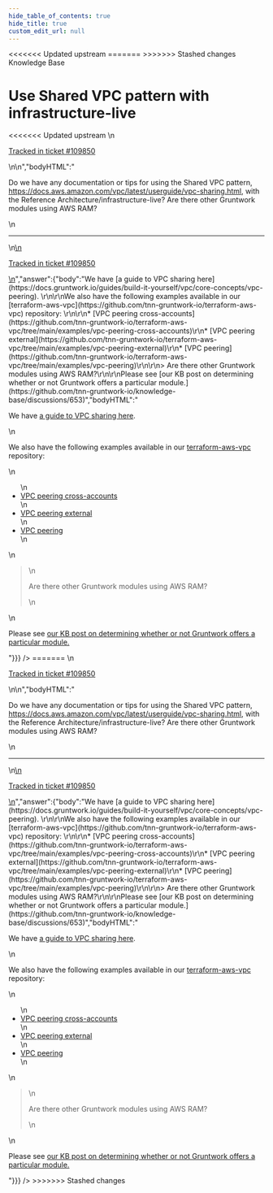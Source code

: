 ```yaml
---
hide_table_of_contents: true
hide_title: true
custom_edit_url: null
---
```



<head>
<<<<<<< Updated upstream
  <link rel="canonical" href="https://github.com/tnn-gruntwork-io/knowledge-base/discussions/652" />
=======
  <link rel="canonical" href="https://github.com/tnn-gruntwork-io/knowledge-base/discussions/652" />
>>>>>>> Stashed changes
</head>

<CenterLayout>
<span className="searchCategory">Knowledge Base</span>
<h1>Use Shared VPC pattern with infrastructure-live</h1>
<<<<<<< Updated upstream
<GitHub discussion={{"id":"D_kwDOF8slf84ASVTj","number":652,"author":{"login":"iangrunt"},"title":"Use Shared VPC pattern with infrastructure-live","body":"\nDo we have any documentation or tips for using the Shared VPC pattern, https://docs.aws.amazon.com/vpc/latest/userguide/vpc-sharing.html, with the Reference Architecture/infrastructure-live? Are there other Gruntwork modules using AWS RAM? \n\n---\n\n<ins datetime=\"2023-01-30T15:47:45Z\">\n  <p><a href=\"https://support.gruntwork.io/hc/requests/109850\">Tracked in ticket #109850</a></p>\n</ins>\n","bodyHTML":"<p dir=\"auto\">Do we have any documentation or tips for using the Shared VPC pattern, <a href=\"https://docs.aws.amazon.com/vpc/latest/userguide/vpc-sharing.html\" rel=\"nofollow\">https://docs.aws.amazon.com/vpc/latest/userguide/vpc-sharing.html</a>, with the Reference Architecture/infrastructure-live? Are there other Gruntwork modules using AWS RAM?</p>\n<hr>\n<ins datetime=\"2023-01-30T15:47:45Z\">\n  <p dir=\"auto\"><a href=\"https://support.gruntwork.io/hc/requests/109850\" rel=\"nofollow\">Tracked in ticket #109850</a></p>\n</ins>","answer":{"body":"We have [a guide to VPC sharing here](https://docs.gruntwork.io/guides/build-it-yourself/vpc/core-concepts/vpc-peering). \r\n\r\nWe also have the following examples available in our [terraform-aws-vpc](https://github.com/tnn-gruntwork-io/terraform-aws-vpc) repository: \r\n\r\n* [VPC peering cross-accounts](https://github.com/tnn-gruntwork-io/terraform-aws-vpc/tree/main/examples/vpc-peering-cross-accounts)\r\n* [VPC peering external](https://github.com/tnn-gruntwork-io/terraform-aws-vpc/tree/main/examples/vpc-peering-external)\r\n* [VPC peering](https://github.com/tnn-gruntwork-io/terraform-aws-vpc/tree/main/examples/vpc-peering)\r\n\r\n> Are there other Gruntwork modules using AWS RAM?\r\n\r\nPlease see [our KB post on determining whether or not Gruntwork offers a particular module.](https://github.com/tnn-gruntwork-io/knowledge-base/discussions/653)","bodyHTML":"<p dir=\"auto\">We have <a href=\"https://docs.gruntwork.io/guides/build-it-yourself/vpc/core-concepts/vpc-peering\" rel=\"nofollow\">a guide to VPC sharing here</a>.</p>\n<p dir=\"auto\">We also have the following examples available in our <a href=\"https://github.com/tnn-gruntwork-io/terraform-aws-vpc\">terraform-aws-vpc</a> repository:</p>\n<ul dir=\"auto\">\n<li><a href=\"https://github.com/tnn-gruntwork-io/terraform-aws-vpc/tree/main/examples/vpc-peering-cross-accounts\">VPC peering cross-accounts</a></li>\n<li><a href=\"https://github.com/tnn-gruntwork-io/terraform-aws-vpc/tree/main/examples/vpc-peering-external\">VPC peering external</a></li>\n<li><a href=\"https://github.com/tnn-gruntwork-io/terraform-aws-vpc/tree/main/examples/vpc-peering\">VPC peering</a></li>\n</ul>\n<blockquote>\n<p dir=\"auto\">Are there other Gruntwork modules using AWS RAM?</p>\n</blockquote>\n<p dir=\"auto\">Please see <a href=\"https://github.com/tnn-gruntwork-io/knowledge-base/discussions/653\" data-hovercard-type=\"discussion\" data-hovercard-url=\"/tnn-gruntwork-io/knowledge-base/discussions/653/hovercard\">our KB post on determining whether or not Gruntwork offers a particular module.</a></p>"}}} />
=======
<GitHub discussion={{"id":"D_kwDOF8slf84ASVTj","number":652,"author":{"login":"iangrunt"},"title":"Use Shared VPC pattern with infrastructure-live","body":"\nDo we have any documentation or tips for using the Shared VPC pattern, https://docs.aws.amazon.com/vpc/latest/userguide/vpc-sharing.html, with the Reference Architecture/infrastructure-live? Are there other Gruntwork modules using AWS RAM? \n\n---\n\n<ins datetime=\"2023-01-30T15:47:45Z\">\n  <p><a href=\"https://support.gruntwork.io/hc/requests/109850\">Tracked in ticket #109850</a></p>\n</ins>\n","bodyHTML":"<p dir=\"auto\">Do we have any documentation or tips for using the Shared VPC pattern, <a href=\"https://docs.aws.amazon.com/vpc/latest/userguide/vpc-sharing.html\" rel=\"nofollow\">https://docs.aws.amazon.com/vpc/latest/userguide/vpc-sharing.html</a>, with the Reference Architecture/infrastructure-live? Are there other Gruntwork modules using AWS RAM?</p>\n<hr>\n<ins datetime=\"2023-01-30T15:47:45Z\">\n  <p dir=\"auto\"><a href=\"https://support.gruntwork.io/hc/requests/109850\" rel=\"nofollow\">Tracked in ticket #109850</a></p>\n</ins>","answer":{"body":"We have [a guide to VPC sharing here](https://docs.gruntwork.io/guides/build-it-yourself/vpc/core-concepts/vpc-peering). \r\n\r\nWe also have the following examples available in our [terraform-aws-vpc](https://github.com/tnn-gruntwork-io/terraform-aws-vpc) repository: \r\n\r\n* [VPC peering cross-accounts](https://github.com/tnn-gruntwork-io/terraform-aws-vpc/tree/main/examples/vpc-peering-cross-accounts)\r\n* [VPC peering external](https://github.com/tnn-gruntwork-io/terraform-aws-vpc/tree/main/examples/vpc-peering-external)\r\n* [VPC peering](https://github.com/tnn-gruntwork-io/terraform-aws-vpc/tree/main/examples/vpc-peering)\r\n\r\n> Are there other Gruntwork modules using AWS RAM?\r\n\r\nPlease see [our KB post on determining whether or not Gruntwork offers a particular module.](https://github.com/tnn-gruntwork-io/knowledge-base/discussions/653)","bodyHTML":"<p dir=\"auto\">We have <a href=\"https://docs.gruntwork.io/guides/build-it-yourself/vpc/core-concepts/vpc-peering\" rel=\"nofollow\">a guide to VPC sharing here</a>.</p>\n<p dir=\"auto\">We also have the following examples available in our <a href=\"https://github.com/tnn-gruntwork-io/terraform-aws-vpc\">terraform-aws-vpc</a> repository:</p>\n<ul dir=\"auto\">\n<li><a href=\"https://github.com/tnn-gruntwork-io/terraform-aws-vpc/tree/main/examples/vpc-peering-cross-accounts\">VPC peering cross-accounts</a></li>\n<li><a href=\"https://github.com/tnn-gruntwork-io/terraform-aws-vpc/tree/main/examples/vpc-peering-external\">VPC peering external</a></li>\n<li><a href=\"https://github.com/tnn-gruntwork-io/terraform-aws-vpc/tree/main/examples/vpc-peering\">VPC peering</a></li>\n</ul>\n<blockquote>\n<p dir=\"auto\">Are there other Gruntwork modules using AWS RAM?</p>\n</blockquote>\n<p dir=\"auto\">Please see <a href=\"https://github.com/tnn-gruntwork-io/knowledge-base/discussions/653\" data-hovercard-type=\"discussion\" data-hovercard-url=\"/tnn-gruntwork-io/knowledge-base/discussions/653/hovercard\">our KB post on determining whether or not Gruntwork offers a particular module.</a></p>"}}} />
>>>>>>> Stashed changes

</CenterLayout>
  

<!-- ##DOCS-SOURCER-START
{
  "sourcePlugin": "github-discussions",
  "hash": "8eb09e16cd71a191972dd228dae63513"
}
##DOCS-SOURCER-END -->
